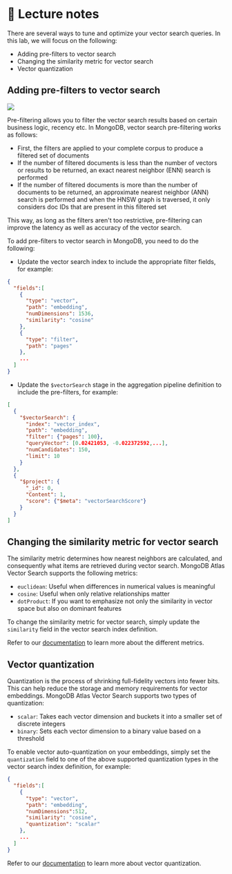 # 📘 Lecture notes

There are several ways to tune and optimize your vector search queries. In this lab, we will focus on the following:
* Adding pre-filters to vector search
* Changing the similarity metric for vector search
* Vector quantization

## Adding pre-filters to vector search

![](/img/screenshots/40-optimizing-vector-search/pre-filtering.png)

Pre-filtering allows you to filter the vector search results based on certain business logic, recency etc. In MongoDB, vector search pre-filtering works as follows:
* First, the filters are applied to your complete corpus to produce a filtered set of documents
* If the number of filtered documents is less than the number of vectors or results to be returned, an exact nearest neighbor (ENN) search is performed
* If the number of filtered documents is more than the number of documents to be returned, an approximate nearest neighbor (ANN) search is performed and when the HNSW graph is traversed, it only considers doc IDs that are present in this filtered set

This way, as long as the filters aren't too restrictive, pre-filtering can improve the latency as well as accuracy of the vector search.

To add pre-filters to vector search in MongoDB, you need to do the following:

* Update the vector search index to include the appropriate filter fields, for example:

```json
{
  "fields":[
    {
      "type": "vector",
      "path": "embedding",
      "numDimensions": 1536,
      "similarity": "cosine"
    },
    {
      "type": "filter",
      "path": "pages"
    },
    ...
  ]
}
```

* Update the `$vectorSearch` stage in the aggregation pipeline definition to include the pre-filters, for example:

```json
[
  {
    "$vectorSearch": {
      "index": "vector_index", 
      "path": "embedding", 
      "filter": {"pages": 100}, 
      "queryVector": [0.02421053, -0.022372592,...], 
      "numCandidates": 150, 
      "limit": 10
    }
  }, 
  {
    "$project": {
      "_id": 0, 
      "Content": 1,
      "score": {"$meta": "vectorSearchScore"}
    }
  }
]
```

## Changing the similarity metric for vector search

The similarity metric determines how nearest neighbors are calculated, and consequently what items are retrieved during vector search. MongoDB Atlas Vector Search supports the following metrics:
* `euclidean`: Useful when differences in numerical values is meaningful
* `cosine`: Useful when only relative relationships matter
* `dotProduct`: If you want to emphasize not only the similarity in vector space but also on dominant features

To change the similarity metric for vector search, simply update the `similarity` field in the vector search index definition.

Refer to our [documentation](https://www.mongodb.com/docs/atlas/atlas-vector-search/vector-search-type/#std-label-avs-similarity-functions) to learn more about the different metrics.

## Vector quantization

Quantization is the process of shrinking full-fidelity vectors into fewer bits. This can help reduce the storage and memory requirements for vector embeddings. MongoDB Atlas Vector Search supports two types of quantization:
* `scalar`: Takes each vector dimension and buckets it into a smaller set of discrete integers
* `binary`: Sets each vector dimension to a binary value based on a threshold

To enable vector auto-quantization on your embeddings, simply set the `quantization` field to one of the above supported quantization types in the vector search index definition, for example:

```json
{
  "fields":[
    {
      "type": "vector",
      "path": "embedding",
      "numDimensions":512,
      "similarity": "cosine",
      "quantization": "scalar"
    },
    ...
  ]
}
```

Refer to our [documentation](https://www.mongodb.com/docs/atlas/atlas-vector-search/vector-quantization/) to learn more about vector quantization.
